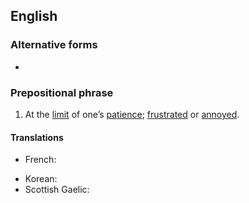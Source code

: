 ==English==

===Alternative forms===
* {{l|en|at the end of one's rope}}

===Prepositional phrase===
{{en-PP}}

# {{lb|en|idiomatic}} At the [[limit]] of one’s [[patience]]; [[frustrated]] or [[annoyed]].

====Translations====
{{trans-top|At the limit of one’s patience}}
* French: {{t+|fr|au bout du rouleau}}
{{trans-mid}}
* Korean: {{t|ko|진퇴양난에 빠진}}
* Scottish Gaelic: {{t|gd|aig an dùbhlan le}}
{{trans-bottom}}